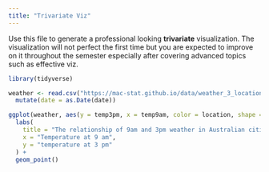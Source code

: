 ```yaml
---
title: "Trivariate Viz"
---
```


Use this file to generate a professional looking **trivariate** visualization.  The visualization will not perfect the first time but you are expected to improve on it throughout the semester especially after covering advanced topics such as effective viz.

```r
library(tidyverse)

weather <- read.csv("https://mac-stat.github.io/data/weather_3_locations.csv") |> 
  mutate(date = as.Date(date))  

ggplot(weather, aes(y = temp3pm, x = temp9am, color = location, shape = raintoday)) + 
  labs(
    title = "The relationship of 9am and 3pm weather in Australian cities",
    x = "Temperature at 9 am",
    y = "temperature at 3 pm"
  ) +
  geom_point()
```

